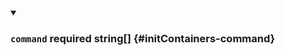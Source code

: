 
<details className="config-field" data-expandable="false" open>
<summary>

### `command` <span class="config-field-required" data-required="false">required</span> <span class="config-field-type">string[]</span> <span class="config-field-default"></span> <span class="config-field-enum"></span> {#initContainers-command}



</summary>



</details>
